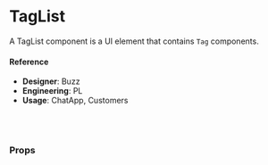 
<Meta title="Components/Badges/TagList" component={TagList} />

# TagList

A TagList component is a UI element that contains `Tag` components.

<Canvas>
  <Story name="default">
    <TagListExample
      clearAll={boolean('clearAll', true)}
      showAll={boolean('showAll', true)}
      isRemovable={boolean('isRemovable', true)}
      size={select('Size', { md: 'md', sm: 'sm' }, 'sm')}
    />
  </Story>
</Canvas>

#### Reference

- **Designer**: Buzz
- **Engineering**: PL
- **Usage**: ChatApp, Customers

<br />
<br />

### Props

<ArgsTable of={TagList} />
